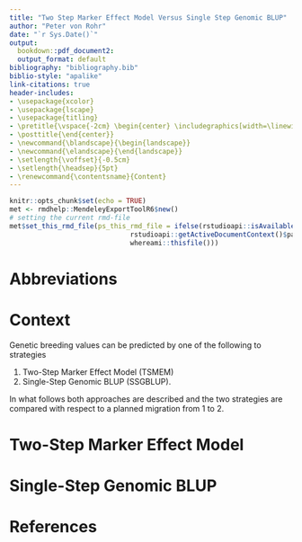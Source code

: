 ```yaml
---
title: "Two Step Marker Effect Model Versus Single Step Genomic BLUP"
author: "Peter von Rohr"
date: "`r Sys.Date()`"
output:
  bookdown::pdf_document2: 
  output_format: default
bibliography: "bibliography.bib"
biblio-style: "apalike"
link-citations: true
header-includes:
- \usepackage{xcolor}
- \usepackage{lscape}  
- \usepackage{titling}
- \pretitle{\vspace{-2cm} \begin{center} \includegraphics[width=\linewidth]{logo/quag_logo.png}\LARGE\\}
- \posttitle{\end{center}}
- \newcommand{\blandscape}{\begin{landscape}}
- \newcommand{\elandscape}{\end{landscape}}
- \setlength{\voffset}{-0.5cm}
- \setlength{\headsep}{5pt}
- \renewcommand{\contentsname}{Content}
---
```


```r
knitr::opts_chunk$set(echo = TRUE)
met <- rmdhelp::MendeleyExportToolR6$new()
# setting the current rmd-file
met$set_this_rmd_file(ps_this_rmd_file = ifelse(rstudioapi::isAvailable(),
                              rstudioapi::getActiveDocumentContext()$path,
                              whereami::thisfile()))

```

\newpage

# Abbreviations


# Context
Genetic breeding values can be predicted by one of the following to strategies

1. Two-Step Marker Effect Model (TSMEM)
2. Single-Step Genomic BLUP (SSGBLUP). 

In what follows both approaches are described and the two strategies are compared with respect to a planned migration from 1 to 2. 


# Two-Step Marker Effect Model


# Single-Step Genomic BLUP


# References


